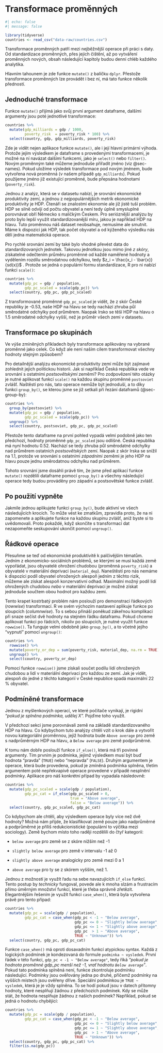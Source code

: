 # Transformace proměnných

```r
#| echo: false
#| message: false

library(tidyverse)
countries <- read_csv("data-raw/countries.csv")
```

Transformace proměnných patří mezi nejběžnější operace při práci s daty. Od standardizace proměnných, přes jejich čištění, až po vytváření proměnných nových, obsah následující kapitoly budou denní chléb každého analytika.

Hlavním tahounem je zde funkce `mutate()` z balíčku `dplyr`. Přestože transformace proměnných lze provádět i bez ní, má tato funkce několik předností.

## Jednoduché transformace

Funkce `mutate()` přijímá jako svůj první argument dataframe, dalšími argumenty jsou poté jednotlivé transformace:

```r
countries %>% 
  mutate(gdp_milliards = gdp / 1000,
         poverty_risk  = poverty_risk * 100) %>% 
  select(country, gdp, gdp_milliards, poverty_risk)
```

Zde je vidět nejen aplikace funkce `mutate()`, ale i její hlavní primární výhoda. Protože jejím výsledkem je dataframe s provedenými transformacemi, je možné na ní navázat dalšími funkcemi, jako je `select()` nebo `filter()`. Novým proměnným také můžeme jednoduše přiřadit jméno (viz @sec-names). Pokud uložíme výsledek transformace pod novým jménem, bude vytvořena nová proměnná (v našem případě `gdp_milliards`). Pokud použijeme jméno již existující proměnné, bude přepsána hodnotami (`poverty_risk`).

Jednou z analýz, která se v datasetu nabízí, je srovnání ekonomické produktivity zemí, a jednou z nejpopulárnějších metrik ekonomické produktivity je HDP. Čtenáři se znalostmi ekonomie ale již jistě tuší problém. HDP se silně odvíjí od počtu obyvatel a není tedy úplně smysluplné porovnávat obří Německo s maličkým Českem. Pro serióznější analýzu by proto bylo lepší využít standardizovanější míru, jakou je například HDP na hlavu. Tuto proměnnou náš dataset neobsahuje, nemusíme ale smutnit. Máme k dispozici jak HDP, tak počet obyvatel a od kýženého výsledku nás děli jedna matematická operace.

Pro rychlé srovnání zemí by také bylo vhodné převést data do standardizovaných jednotek. Takovou jednotkou jsou mimo jiné *z skóry*, získatelné odečtením průměru proměnné od každé naměřené hodnoty a vydělením rozdílu směrodatnou odchylkou, tedy $z_i = \frac{x_i - \bar{x}}{sd(x)}$ . Protože se jedná o populární formu standardizace, R pro ni nabízí funkci `scale()`:

```r
countries %>% 
  mutate(gdp_pc = gdp / population,
         gdp_pc_scaled = scale(gdp_pc)) %>% 
  select(country, gdp_pc, gdp_pc_scaled)
```

Z transformované proměnné `gdp_pc_scaled` je vidět, že z skór České republiky je -0.53, naše HDP na hlavu se tedy nachází zhruba půl směrodatné odchylky pod průměrem. Naopak Irsko se těší HDP na hlavu o 1.5 směrodatné odchylky vyšší, než je průměr všech zemí v datasetu.

## Transformace po skupinách

Ve výše zmíněných příkladech byly transformace aplikovány na vybrané proměnné jako celek. Co když ale není naším cílem transformovat všechny hodnoty stejným způsobem?

Pro detailnější analýzu ekonomické produktivity zemí může být zajímavé zohlednit jejich politickou historii. Jak si například Česká republika vede ve srovnání s ostatními *postsovětskými* zeměmi? Pro zodpovězení této otázky je nutné aplikovat funkcí `scale()` na každou skupinu proměnné `postsoviet` zvlášť. Naštěstí pro nás, tato operace nemůže být jednoduší, a to díky funkci `group_by()`, se kterou jsme se již setkali při řezání dataframů (@sec-group-by):

```r
countries %>% 
  group_by(postsoviet) %>% 
  mutate(gdp_pc = gdp / population,
         gdp_pc_scaled = scale(gdp_pc)) %>% 
  ungroup() %>% 
  select(country, postsoviet, gdp_pc, gdp_pc_scaled)
```

Přestože tento dataframe na první pohled vypadá velmi podobně jako ten předchozí, hodnoty proměnné `gdp_pc_scaled` jsou odlišné. Česká republika má nyní hodnotu 0.52. Nachází se tedy zhruba půl směrodatné odchylky nad průměrem ostatních *postsovětských* zemí. Naopak z skór Irska se snížil na 1.1, protože ve srovnání s ostatními *západními* zeměmi je jeho HDP na hlavu pouze jednu směrodatnou odchylku nad průměrem.

Tohoto srovnání jsme dosáhli právě tím, že jsme před aplikací funkce `mutate()` rozdělili dataframe pomocí `group_by()` a všechny následující operace tedy budou prováděny pro západní a postsovětské funkce zvlášť.

::: callout-important
## Po použití vypněte

Jakmile jednou aplikujete funkci `group_by()`, bude aktivní ve všech následujících krocích. To může vést ke zmatkům, zpravidla proto, že na ni zapomenete a aplikujete funkce na každou skupinu zvlášť, aniž byste si to uvědomovali. Proto pokaždé, když skončíte s transformací dat nezapomeňte seskupování ukončit pomocí `ungroup()`.
:::

## Řádkové operace

Přesuňme se teď od ekonomické produktivitě k palčivějším tématům. Jedním z ekonomicko-sociálních problémů, se kterými se musí každá země vypořádat, jsou obyvatelé ohrožení chudobou (proměnná `poverty_risk`) a obyvatelé v materiální deprivaci (`material_dep`). Naneštěstí pro nás nemáme k dispozici podíl obyvatel ohrožených alespoň jedním z těchto rizik, můžeme ale získat alespoň konzervativní odhad. Maximální možný podíl lidí ohrožených chudobou *nebo* v materiální deprivaci je možné získat jednoduše součtem obou hodnot pro každou zemi.

Tento krapet kostrbatý problém nám poslouží pro demonstraci řádkových (*rowwise*) transformací. R ve svém výchozím nastavení aplikuje funkce po sloupcích (*columnwise*). To s sebou přináší poněkud zákeřnou komplikaci při snaze sečíst dvě hodnoty na stejném řádku dataframu. Pokud chceme aplikovat funkci po řádcích, nikoliv po sloupcích, je nutné využít funkce `rowwise()`. Ta funguje velmi obdobně jako `group_by()`, a to včetně jejího "vypnutí" pomocí `ungroup()`:

```r
countries %>% 
  rowwise() %>% 
  mutate(poverty_or_dep = sum(poverty_risk, material_dep, na.rm = TRUE)) %>% 
  ungroup() %>% 
  select(country, poverty_or_dep)
```

Pomocí funkce `rowwise()` jsme získali součet podílu lidí ohrožených chudobou a lidí v materiální deprivaci pro každou ze zemí. Jak je vidět, alespoň do jedné z těchto kategorií v České republice spadá maximální 22 % obyvatel.

## Podmíněné transformace

Jednou z myšlenkových operací, ve které počítače vynikají, je rigidní *"pokud je splněna podmínka, udělej X".* Pojďme toho využít.

V předchozí sekci jsme porovnávali země na základě standardizovaného HDP na hlavu. Co kdybychom tuto analýzy chtěli vzít o krok dále a vytvořit novou kategoriální proměnnou, jejíž hodnota bude `Above average` pro země s nadprůměrným HDP na hlavu, a `Below average` pro země podprůměrné.

K tomu nám dobře poslouží funkce `if_else()`, která má tři povinné argumenty. Tím prvním je podmínka, jejímž výsledkem musí být buď hodnota "pravda" (`TRUE`) nebo "nepravda" (`FALSE`). Druhým argumentem je operace, která bude provedena, pokud je zmíněná podmínka splněna, třetím argumentem poté nepřekvapivě operace provedené v případě nesplnění podmínky. Aplikace pro náš konkrétní případ by vypadala následovně:

```r
countries %>% 
  mutate(gdp_pc_scaled = scale(gdp / population),
         gdp_pc_cat = if_else(gdp_pc_scaled > 0,
                              true = "Above average",
                              false = "Below average")) %>% 
  select(country, gdp_pc_scaled, gdp_pc_cat)
```

Co kdybychom ale chtěli, aby výsledkem operace byly více než dvě hodnoty? Možná nám přijde, že klasifikovat země pouze jako nadprůměrné a podprůměrné je příliš redukcionistické (populární to výčitka mezi sociology). Země bychom místo toho raději rozdělili do čtyř kategorií:

-   `below average` pro země se z skóre nižším než -1

-   `slightly below average` pro země v intervalu -1 až 0

-   `slightly above average` analogicky pro země mezi 0 a 1

-   `above average` pro ty se z skórem vyšším, než 1.

Jednou z možností je využít řadu na sebe navazujících `if_else` funkcí. Tento postup by *technicky* fungoval, povede ale k mnoha slzám a frustracím přímo úměrným množství funkcí, které je třeba správně zřetězit. Elegantnějším řešením je využít funkci `case_when()`, která byla vytvořena právě pro tento případ:

```r
countries %>% 
  mutate(gdp_pc = scale(gdp / population),
         gdp_pc_cat = case_when(gdp_pc < -1 ~ "Below average",
                                gdp_pc <= 0 ~ "Slightly below average",
                                gdp_pc <= 1 ~ "Slightly above average",
                                gdp_pc  > 1 ~ "Above average",
                                TRUE ~ "Unknown")) %>% 
  select(country, gdp_pc, gdp_pc_cat)
```

Funkce `case_when()` má oproti dosavadním funkcí atypickou syntax. Každá z logických podmínek je kondezovaná do formule `podminka ~ vysledek`. První řádek v této funkci, `gdp_pc < -1 ~ "Below average"`, tedy říká *"pokud je hodnota proměnné gdp_pc menší než -1, vrať hodnotu `Below average`"*. Pokud tato podmínka splněná není, funkce zkontroluje podmínku následující. Podmínky jsou ověřovány jedna po druhé, přičemž podmínky na vyšších místech jsou ověřeny dříve. Speciální podmínkou je `TRUE ~ vysledek`, která je je vždy splněna. To se hodí pokud jsou v datech přítomny hodnoty, které nesplňují žádnou z předchozích podmínek. Kdy se může stát, že hodnota nesplňuje žádnou z našich podmínek? Například, pokud se jedná o hodnotu chybějící:

```r
countries %>% 
  mutate(gdp_pc = scale(gdp / population),
         gdp_pc_cat = case_when(gdp_pc < -1 ~ "Below average",
                                gdp_pc <= 0 ~ "Slightly below average",
                                gdp_pc <= 1 ~ "Slightly above average",
                                gdp_pc  > 1 ~ "Above average",
                                TRUE ~ "Unknown")) %>% 
  select(country, gdp_pc, gdp_pc_cat) %>% 
  filter(is.na(gdp_pc))
```
